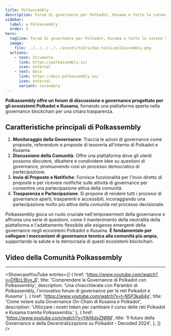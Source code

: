 ```yaml
---
title: Polkassembly
description: Forum di governance per Polkadot, Kusama e tutte le catene Substrate.
sidebar:
  label: ✪ Polkassembly
  order: 2
hero:
  tagline: Forum di governance per Polkadot, Kusama e tutte le catene Substrate.
  image: 
    file: ../../../../../assets/tools/dao-tools/polkassembly.png
  actions:
    - text: Strumento
      link: https://polkassembly.io/
      icon: external
    - text: Docs
      link: https://docs.polkassembly.io/
      icon: external
      variant: secondary
---
```



**Polkassembly offre un forum di discussione e governance progettato per gli ecosistemi Polkadot e Kusama**, fornendo una piattaforma aperta nella governance blockchain per una chiara trasparenza.

## Caratteristiche principali di Polkassembly
1. **Monitoraggio della Governance**: Traccia le azioni di governance come proposte, referendum e proposte di tesoreria all'interno di Polkadot e Kusama.
2. **Discussione della Comunità**: Offre una piattaforma dove gli utenti possono discutere, dibattere e condividere idee su questioni di governance, promuovendo così un processo democratico di partecipazione.
3. **Invio di Proposte e Notifiche**: Fornisce funzionalità per l'invio diretto di proposte e per ricevere notifiche sulle attività di governance per consentire una partecipazione attiva della comunità.
4. **Trasparenza e Partecipazione**: Si propone di rendere tutti i processi di governance aperti, trasparenti e accessibili, incoraggiando una partecipazione molto più attiva della comunità nel processo decisionale.

Polkassembly gioca un ruolo cruciale nell'empowerment della governance e affronta una serie di questioni, come il mantenimento della neutralità della piattaforma e l'adattamento flessibile alle esigenze emergenti della governance negli ecosistemi Polkadot e Kusama. **È fondamentale per collegare i meccanismi di governance tecnica alla comunità più ampia**, supportando la salute e la democrazia di questi ecosistemi blockchain.

## Video della Comunità Polkassembly
------------
<ShowcaseYouTube
  entries={[
    {
      href: 'https://www.youtube.com/watch?v=DfBcL9Ivx_8',
      title: 'Comprendere la Governance di Polkadot con Polkassembly',
      description: 'Una chiacchierata con Parambir di Polkassembly, l\'innovativo forum di governance per le reti Polkadot e Kusama'  },
          {
      href: 'https://www.youtube.com/watch?v=t-N5P3ka64g',
      title: 'Come votare sulla Governance On-Chain di Kusama e Polkadot',
      description: 'Utilizzare i nostri token per cambiare il corso delle reti Polkadot e Kusama tramite Polkassembly.'  },
                {
      href: 'https://www.youtube.com/watch?v=YAif4dxZNRM',
      title: 'Il futuro della Governance e della Decentralizzazione su Polkadot - Decoded 2024',
                },
  ]} />
